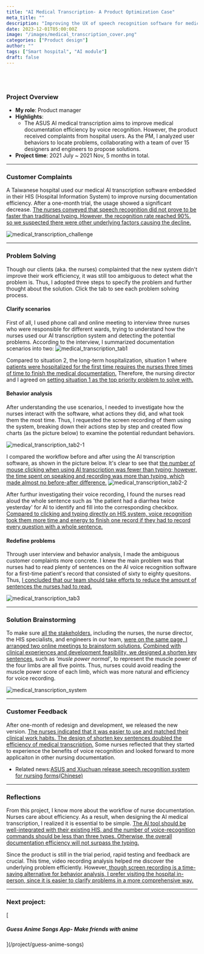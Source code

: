 ```yaml
---
title: "AI Medical Transcription- A Product Optimization Case"
meta_title: ""
description: "Improving the UX of speech recognition software for medical transcription."
date: 2023-12-01T05:00:00Z
image: "/images/medical_transcription_cover.png"
categories: ["Product design"]
author: ""
tags: ["Smart hospital", "AI module"]
draft: false
---
```


<br />
<br />

### Project Overview

- **My role**: Product manager
- **Highlights**:
  - The ASUS AI medical transcription aims to improve medical documentation efficiency by voice recognition. However, the product received complaints from hospital users. As the PM, I analyzed user behaviors to locate problems, collaborating with a team of over 15 designers and engineers to propose solutions.
- **Project time**: 2021 July ~ 2021 Nov, 5 months in total.<br/>

---

### Customer Complaints

A Taiwanese hospital used our medical AI transcription software embedded in their HIS (Hospital Information System) to improve nursing documentation efficiency. After a one-month trial, the usage showed a significant decrease. <ins>The nurses conveyed that speech recognition did not prove to be faster than traditional typing. However, the recognition rate reached 90%, so we suspected there were other underlying factors causing the decline.</ins>

![medical_transcription_challenge](/images/medical_transcription_challenge.png)

---

### Problem Solving

Though our clients (aka. the nurses) complainted that the new system didn't improve their work efficiency, it was still too ambiguous to detect what the problem is. Thus, I adopted three steps to specify the problem and further thought about the solution. Click the tab to see each problem solving process.

<Tabs client:load>

<Tab name="1. Clarify scenarios">

#### Clarify scenarios

First of all, I used phone call and online meeting to interview three nurses who were responsible for different wards, trying to understand how the nurses used our AI transcription system and detecting the potential problems. According to the interview, I summarized documentation scenarios into two:
![medical_transcription_tab1](/images/medical_transcription_tab1.webp)

Compared to situation 2, the long-term hospitalization, situation 1 where <ins>patients were hospitalized for the first time requires the nurses three times of time to finish the medical documentation.</ins> Therefore, the nursing director and I agreed on <ins>setting situation 1 as the top priority problem to solve with.</ins>

</Tab>

<Tab name="2. Behavior analysis">

#### Behavior analysis

After understanding the use scenarios, I needed to investigate how the nurses interact with the software, what actions they did, and what took them the most time. Thus, I requested the screen recording of them using the system, breaking down their actions step by step and created flow charts (as the picture below) to examine the potential redundant behaviors.

![medical_transcription_tab2-1](/images/medical_transcription_tab2-1.webp)

I compared the workflow before and after using the AI transcription software, as shown in the picture below. It's clear to see that <ins>the number of mouse clicking when using AI transcription was fewer than typing; however, the time spent on speaking and recording was more than typing, which made almost no before-after difference.</ins>
![medical_transcription_tab2-2](/images/medical_transcription_tab2-2.webp)

After furthur investigating their voice recording, I found the nurses read aloud the whole sentence such as 'the patient had a diarrhea twice yesterday' for AI to identify and fill into the corresponding checkbox. <ins>Compared to clicking and typing directly on HIS system, voice recognition took them more time and energy to finish one record if they had to record every question with a whole sentence.</ins>

</Tab>

<Tab name="3. Redefine problems">

#### Redefine problems

Through user interview and behavior analysis, I made the ambiguous customer complaints more concrete. I knew the main problem was that nurses had to read plenty of sentences on the AI voice recognition software for a first-time patient's record that consisted of sixty to eighty quesitons. Thus, <ins>I concluded that our team should take efforts to reduce the amount of sentences the nurses had to read.</ins>

![medical_transcription_tab3](/images/medical_transcription_tab3.webp)

</Tab>

</Tabs>

---

### Solution Brainstorming

To make sure <ins>all the stakeholders</ins>, including the nurses, the nurse director, the HIS specialists, and engineers in our team, <ins>were on the same page, I arranged two online meetings to brainstorm solutions.</ins> <ins>Combined with clinical experiences and development feasibility, we designed a shorten key sentences</ins>, such as _‘musle power normal’_, to represent the muscle power of the four limbs are all five points. Thus, nurses could avoid reading the muscle power score of each limb, which was more natural and efficiency for voice recording.

![medical_transcription_system](/images/medical_transcription_system.png)

---

### Customer Feedback

After one-month of redesign and development, we released the new version. <ins>The nurses indicated that it was easier to use and matched their clinical work habits. The design of shorten key sentences doubled the efficiency of medical transcription.</ins> Some nurses reflected that they started to experience the benefits of voice recognition and looked forward to more applicaiton in other nursing documentation.

- Related news:[ASUS and Xiuchuan release speech recognition system for nursing forms(Chinese)](https://www.asus.com/tw/news/e9teshdwlftk3uul/)

---

### Reflections

From this project, I know more about the workflow of nurse documentation. Nurses care about efficiency. As a result, when designing the AI medical transcription, I realized it is essential to be simple. <ins>The AI tool should be well-integrated with their existing HIS, and the number of voice-recognition commands should be less than three types. Otherwise, the overall documentation efficiency will not surpass the typing.</ins>

Since the product is still in the trial period, rapid testing and feedback are crucial. This time, video recording analysis helped me discover the underlying problem efficiently. However,<ins> though screen recording is a time-saving alternative for behavior analysis, I prefer visiting the hospital in-person, since it is easier to clarify problems in a more comprehensive way.</ins>

---

<h3>Next project:</h3> [<h5>Guess Anime Songs App- Make friends with anime</h5>](/project/guess-anime-songs)
